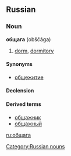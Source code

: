 ==Russian==

===Noun===
'''общага''' (obščága) {{f}}

# {{colloquial|lang=ru}} [[dorm]], [[dormitory]]

====Synonyms====
*[[общежитие]]

====Declension====
{{ru-noun|обща́га|обща́ги|обща́ге|обща́гу|обща́гой|об обща́ге|обща́ги|обща́г|обща́гам|обща́ги|обща́гами|об обща́гах}}

====Derived terms====
*[[общажник]] {{pos n}}
*[[общажный]] {{pos a}}

[[Category:Russian nouns]]

[[ru:общага]]